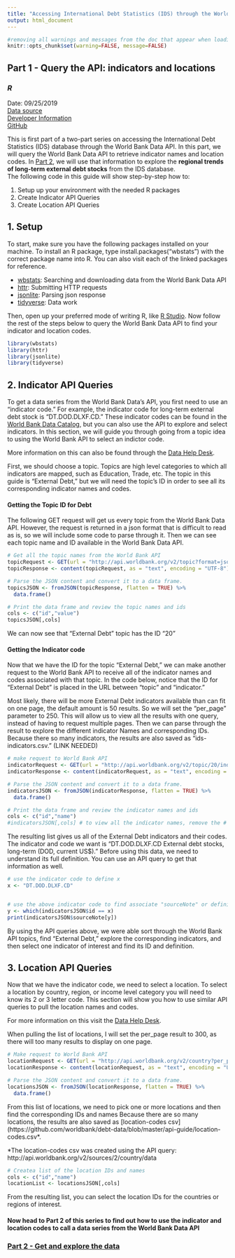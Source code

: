 ---
title: "Accessing International Debt Statistics (IDS) through the World Bank Data API"
output: html_document
---
```{r global_options, include=FALSE}
#removing all warnings and messages from the doc that appear when loading the packages
knitr::opts_chunk$set(warning=FALSE, message=FALSE)
```
## Part 1 - Query the API: indicators and locations
### *R*
Date: 09/25/2019 <br>
[Data source](https://datacatalog.worldbank.org/dataset/international-debt-statistics)<br>
[Developer Information](https://datahelpdesk.worldbank.org/knowledgebase/topics/125589-developer-information)<br>
[GitHub](https://github.com/worldbank/debt-data/tree/master/api-guide)

This is first part of a two-part series on accessing the International Debt Statistics (IDS) database through the World Bank Data API. In this part, we will query the World Bank Data API to retrieve indicator names and location codes. In [Part 2](https://worldbank.github.io/debt-data/api-guide/ids-api-guide-r-2.html), we will use that information to explore the **regional trends of long-term external debt stocks** from the IDS database. <br>
The following code in this guide will show step-by-step how to:

1. Setup up your environment with the needed R packages
2. Create Indicator API Queries
3. Create Location API Queries

## 1. Setup
To start, make sure you have the following packages installed on your machine. To install an R package, type install.packages("wbstats") with the correct package name into R. You can also visit each of the linked packages for reference.

- [wbstats](https://cran.r-project.org/web/packages/wbstats/vignettes/Using_the_wbstats_package.html): Searching and downloading data from the World Bank Data API
- [httr](https://cran.r-project.org/web/packages/httr/index.html): Submitting HTTP requests
- [jsonlite](https://cran.r-project.org/web/packages/jsonlite/index.html): Parsing json response
- [tidyverse](https://cran.r-project.org/web/packages/tidyverse/index.html):  Data work


Then, open up your preferred mode of writing R, like [R Studio](https://www.rstudio.com/). Now follow the rest of the steps below to query the World Bank Data API to find your indicator and location codes.

```{r}
library(wbstats)
library(httr)
library(jsonlite)
library(tidyverse)
```

## 2. Indicator API Queries
To get a data series from the World Bank Data's API, you first need to use an "indicator code." For example, the indicator code for long-term external debt stock is "DT.DOD.DLXF.CD." These indicator codes can be found in the [World Bank Data Catalog](https://datacatalog.worldbank.org/), but you can also use the API to explore and select indicators. In this section, we will guide you through going from a topic idea to using the World Bank API to select an indictor code.

More information on this can also be found through the [Data Help Desk](https://datahelpdesk.worldbank.org/knowledgebase/articles/898599-indicator-api-queries).

First, we should choose a topic. Topics are high level categories to which all indicators are mapped, such as Education, Trade, etc. The topic in this guide is "External Debt," but we will need the topic's ID in order to see all its corresponding indicator names and codes.

#### Getting the Topic ID for Debt

The following GET request will get us every topic from the World Bank Data API. However, the request is returned in a json format that is difficult to read as is, so we will include some code to parse through it. Then we can see each topic name and ID available in the World Bank Data API.

```{r}
# Get all the topic names from the World Bank API
topicRequest <- GET(url = "http://api.worldbank.org/v2/topic?format=json")
topicResponse <- content(topicRequest, as = "text", encoding = "UTF-8")

# Parse the JSON content and convert it to a data frame. 
topicsJSON <- fromJSON(topicResponse, flatten = TRUE) %>%
  data.frame()

# Print the data frame and review the topic names and ids
cols <- c("id","value")
topicsJSON[,cols]
```
We can now see that "External Debt" topic has the ID "20"

#### Getting the Indicator code

Now that we have the ID for the topic "External Debt," we can make another request to the World Bank API to receive all of the indicator names and codes associated with that topic. In the code below, notice that the ID for "External Debt" is placed in the URL between "topic" and "indicator."

Most likely, there will be more External Debt indicators available than can fit on one page, the default amount is 50 results. So we will set the "per_page" parameter to 250. This will allow us to view all the results with one query, instead of having to request multiple pages. Then we can parse through the result to explore the different indicator Names and corresponding IDs. Because there so many indicators, the results are also saved as "ids-indicators.csv." (LINK NEEDED)

```{r}
# make request to World Bank API
indicatorRequest <- GET(url = "http://api.worldbank.org/v2/topic/20/indicator?per_page=250&format=json")
indicatorResponse <- content(indicatorRequest, as = "text", encoding = "UTF-8")

# Parse the JSON content and convert it to a data frame. 
indicatorsJSON <- fromJSON(indicatorResponse, flatten = TRUE) %>%
  data.frame()

# Print the data frame and review the indicator names and ids
cols <- c("id","name")
#indicatorsJSON[,cols] # to view all the indicator names, remove the # at the beginning of this line
```


The resulting list gives us all of the External Debt indicators and their codes. The indicator and code we want is "DT.DOD.DLXF.CD External debt stocks, long-term (DOD, current US$)." Before using this data, we need to understand its full definition. You can use an API query to get that information as well.

```{r}
# use the indicator code to define x
x <- "DT.DOD.DLXF.CD"


# use the above indicator code to find associate "sourceNote" or definition
y <- which(indicatorsJSON$id == x)
print(indicatorsJSON$sourceNote[y])

```

By using the API queries above, we were able sort through the World Bank API topics, find "External Debt," explore the corresponding indicators, and then select one indicator of interest and find its ID and definition.

## 3. Location API Queries

Now that we have the indicator code, we need to select a location. To select a location by country, region, or income level category you will need to know its 2 or 3 letter code. This section will show you how to use similar API queries to pull the location names and codes. 

For more information on this visit the [Data Help Desk](https://datahelpdesk.worldbank.org/knowledgebase/articles/898590-country-api-queries).

When pulling the list of locations, I will set the per_page result to 300, as there will too many results to display on one page.

```{r}
# Make request to World Bank API
locationRequest <- GET(url = "http://api.worldbank.org/v2/country?per_page=300&format=json")
locationResponse <- content(locationRequest, as = "text", encoding = "UTF-8")

# Parse the JSON content and convert it to a data frame. 
locationsJSON <- fromJSON(locationResponse, flatten = TRUE) %>%
  data.frame()
```

From this list of locations, we need to pick one or more locations and then find the corresponding IDs and names Because there are so many locations, the results are also saved as [location-codes csv](https://github.com/worldbank/debt-data/blob/master/api-guide/location-codes.csv*.

*The location-codes csv was created using the API query: http://api.worldbank.org/v2/sources/2/country/data
```{r}
# Createa list of the location IDs and names
cols <- c("id","name")
locationList <- locationsJSON[,cols]
```

From the resulting list, you can select the location IDs for the countries or regions of interest.

#### Now head to Part 2 of this series to find out how to use the indicator and location codes to call a data series from the World Bank Data API
### [Part 2 - Get and explore the data](https://worldbank.github.io/debt-data/api-guide/ids-api-guide-r-2.html)











